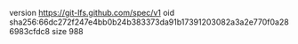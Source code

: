 version https://git-lfs.github.com/spec/v1
oid sha256:66dc272f247e4bb0b24b383373da91b17391203082a3a2e770f0a286983cfdc8
size 988

